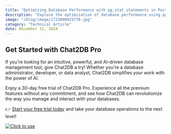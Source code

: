 ```yaml
---
title: "Optimizing Database Performance with pg_stat_statements in PostgreSQL"
description: "Explore the optimization of database performance using pg_stat_statements in PostgreSQL for efficient query analysis and tuning."
image: "/blog/image/1733890925778.jpg"
category: "Technical Article"
date: December 11, 2024
---
```




## Get Started with Chat2DB Pro

If you're looking for an intuitive, powerful, and AI-driven database management tool, give Chat2DB a try! Whether you're a database administrator, developer, or data analyst, Chat2DB simplifies your work with the power of AI.

Enjoy a 30-day free trial of Chat2DB Pro. Experience all the premium features without any commitment, and see how Chat2DB can revolutionize the way you manage and interact with your databases.

👉 [Start your free trial today](https://chat2db.ai/pricing) and take your database operations to the next level!


[![Click to use](/image/blog/bg/chat2db.jpg)](https://chat2db.ai/)
